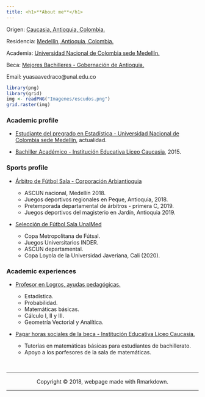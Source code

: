 ```yaml
---
title: <h1>**About me**</h1>
---
```


<div class = "row">

<div class = "col-md-5">
Origen: [Caucasia, Antioquia, Colombia.](https://es.wikipedia.org/wiki/Caucasia)

Residencia: [Medellín, Antioquia, Colombia.](https://es.wikipedia.org/wiki/Medellín)

Academia: [Universidad Nacional de Colombia sede Medellín.](http://medellin.unal.edu.co)

Beca: [Mejores Bachilleres - Gobernación de Antioquia.](https://www.corpoeducacionsuperior.org/programas-becas/mejores-bachilleres)

Email: yuasaavedraco@unal.edu.co
</div>

<div class = "col-md-4">
```r
library(png)
library(grid)
img <- readPNG("Imagenes/escudos.png")
grid.raster(img)
```

</div>
</div>


### Academic profile

+ [Estudiante del pregrado en Estadística - Universidad Nacional de Colombia sede Medellín](http://ciencias.medellin.unal.edu.co/escuelas/estadistica/component/progracad/?snies=16920&Itemid=129), actualidad.

+ [Bachiller Académico - Institución Educativa Liceo Caucasia](http://ciencias.medellin.unal.edu.co/escuelas/estadistica/component/progracad/?snies=16920&Itemid=129), 2015.


### Sports profile

- [Árbitro de Fútbol Sala - Corporación Arbiantioquia](http://arbiantioquia.org)
  
    - ASCUN nacional, Medellín 2018.
    - Juegos deportivos regionales en Peque, Antioquia, 2018.
    - Pretemporada departamental de árbitros - primera C, 2019.
    - Juegos deportivos del magisterio en Jardín, Antioquia 2019.

- [Selección de Fútbol Sala UnalMed](https://www.instagram.com/futsalunalmed) 
  
    - Copa Metropolitana de Fútsal.
    - Juegos Universitarios INDER.
    - ASCUN departamental.
    - Copa Loyola de la Universidad Javeriana, Cali (2020).

### Academic experiences

- [Profesor en Logros, ayudas pedagógicas.](https://www.logros.co/profesores)
  
    - Estadística.
    - Probabilidad.
    - Matemáticas básicas.
    - Cálculo I, II y III.
    - Geometría Vectorial y Analítica.

- [Pagar horas sociales de la beca - Institución Educativa Liceo Caucasia.](https://www.facebook.com/Institución-Educativa-Liceo-Caucasia-168946399827135)
  
    - Tutorías en matemáticas básicas para estudiantes de bachillerato.
    - Apoyo a los porfesores de la sala de matemáticas.
    


<br>
<hr>
<p><center>Copyright &copy; 2018, webpage made with Rmarkdown.</center></p>
<hr>